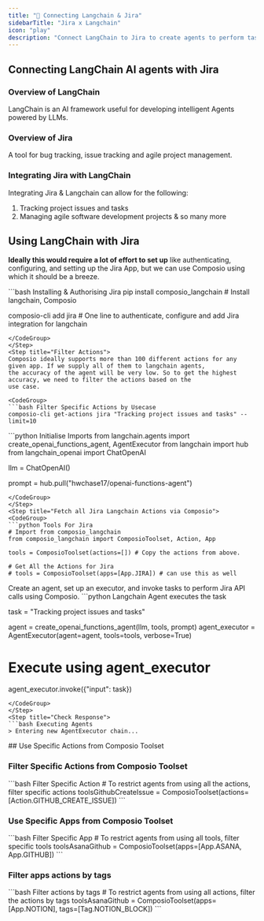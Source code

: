 ```yaml
---
title: "🚀 Connecting Langchain & Jira"
sidebarTitle: "Jira x Langchain"
icon: "play"
description: "Connect LangChain to Jira to create agents to perform tasks using natural language"
---
```


## Connecting LangChain AI agents with Jira

### Overview of LangChain

LangChain is an AI framework useful for developing intelligent Agents powered by LLMs.

### Overview of Jira

A tool for bug tracking, issue tracking and agile project management.

### Integrating Jira with LangChain

Integrating Jira & Langchain can allow for the following:

1. Tracking project issues and tasks
2. Managing agile software development projects
& so many more

## Using LangChain with Jira

<Steps>
<Step title="Setting Up the Environment">

**Ideally this would require a lot of effort to set up** like authenticating, configuring, and setting up the Jira App, but we can use Composio using which it should be a breeze.

<CodeGroup>
```bash Installing & Authorising Jira
pip install composio_langchain # Install langchain, Composio 

composio-cli add jira # One line to authenticate, configure and add Jira integration for langchain
```
</CodeGroup>
</Step>
<Step title="Filter Actions">
Composio ideally supports more than 100 different actions for any given app. If we supply all of them to langchain agents, 
the accuracy of the agent will be very low. So to get the highest accuracy, we need to filter the actions based on the 
use case.

<CodeGroup>
```bash Filter Specific Actions by Usecase
composio-cli get-actions jira "Tracking project issues and tasks" --limit=10
```
</CodeGroup>

</Step>
<Step title="Import Base Packages">

<CodeGroup>
```python Initialise Imports
from langchain.agents import create_openai_functions_agent, AgentExecutor
from langchain import hub
from langchain_openai import ChatOpenAI


llm = ChatOpenAI()

prompt = hub.pull("hwchase17/openai-functions-agent")
```
</CodeGroup>
</Step>
<Step title="Fetch all Jira Langchain Actions via Composio">
<CodeGroup>
```python Tools For Jira
# Import from composio_langchain
from composio_langchain import ComposioToolset, Action, App

tools = ComposioToolset(actions=[]) # Copy the actions from above. 

# Get All the Actions for Jira
# tools = ComposioToolset(apps=[App.JIRA]) # can use this as well
```
</CodeGroup>
</Step>
<Step title="Execute the Agent">
Create an agent, set up an executor, and invoke tasks to perform Jira API calls using Composio. 
<CodeGroup>
```python Langchain Agent executes the task

task = "Tracking project issues and tasks"

agent = create_openai_functions_agent(llm, tools, prompt)
agent_executor = AgentExecutor(agent=agent, tools=tools, verbose=True)

# Execute using agent_executor
agent_executor.invoke({"input": task})
```
</CodeGroup>
</Step>
<Step title="Check Response">
```bash Executing Agents
> Entering new AgentExecutor chain...
```
</Step>
</Steps>
## Use Specific Actions from Composio Toolset

### Filter Specific Actions from Composio Toolset

<CodeGroup>
```bash Filter Specific Action
# To restrict agents from using all the actions, filter specific actions
toolsGithubCreateIssue = ComposioToolset(actions=[Action.GITHUB_CREATE_ISSUE])
```
</CodeGroup>

### Use Specific Apps from Composio Toolset
<CodeGroup>
```bash Filter Specific App
# To restrict agents from using all tools, filter specific tools
toolsAsanaGithub = ComposioToolset(apps=[App.ASANA, App.GITHUB])
```
</CodeGroup>

### Filter apps actions by tags 
<CodeGroup>
```bash Filter actions by tags
# To restrict agents from using all actions, filter the actions by tags
toolsAsanaGithub = ComposioToolset(apps=[App.NOTION], tags=[Tag.NOTION_BLOCK])
```
</CodeGroup>

